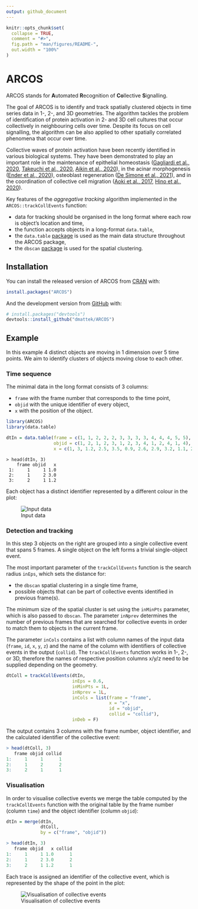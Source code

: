 ```yaml
---
output: github_document
---
```


<!-- README.md is generated from README.Rmd. Please edit that file -->

```r
knitr::opts_chunk$set(
  collapse = TRUE,
  comment = "#>",
  fig.path = "man/figures/README-",
  out.width = "100%"
)
```

# ARCOS

<!-- badges: start -->
<!-- badges: end -->

ARCOS stands for **A**utomated **R**ecognition of **Co**llective **S**ignalling. 

The goal of ARCOS is to identify and track spatially clustered objects in time series data in 1-, 2-, and 3D geometries. The algorithm tackles the problem of identification of protein activation in 2- and 3D cell cultures that occur collectively in neighbouring cells over time. Despite its focus on cell signalling, the algorithm can be also applied to other spatially correlated phenomena that occur over time.

Collective waves of protein activation have been recently identified in various biological systems. They have been demonstrated to play an important role in the maintenance of epithelial homeostasis ([Gagliardi et al., 2020](https://doi.org/10.1101/2020.06.11.145573), [Takeuchi et al., 2020](https://doi.org/10.1016/j.cub.2019.11.089), [Aikin et al., 2020](https://doi.org/10.7554/eLife.60541)), in the acinar morphogenesis ([Ender et al., 2020](https://doi.org/10.1101/2020.11.20.387167)), osteoblast regeneration ([De Simone et al., 2021](https://doi.org/10.1038/s41586-020-03085-8)), and in the coordination of collective cell migration ([Aoki et al., 2017](https://doi.org/10.1016/j.devcel.2017.10.016), [Hino et al., 2020](https://doi.org/10.1016/j.devcel.2020.05.011)).


Key features of the *aggregative tracking* algorithm implemented in the `ARCOS::trackCollEvents` function:

- data for tracking should be organised in the long format where each row is object's location and time,
- the function accepts objects in a long-format `data.table`,
- the `data.table` [package](https://cran.r-project.org/web/packages/data.table/) is used as the main data structure throughout the ARCOS package,
- the `dbscan` [package](https://cran.r-project.org/web/packages/dbscan/) is used for the spatial clustering.


## Installation

You can install the released version of ARCOS from [CRAN](https://CRAN.R-project.org) with:

``` r
install.packages("ARCOS")
```

And the development version from [GitHub](https://github.com/) with:

``` r
# install.packages("devtools")
devtools::install_github("dmattek/ARCOS")
```
## Example

In this example 4 distinct objects are moving in 1 dimension over 5 time points. We aim to identify clusters of objects moving close to each other.

### Time sequence

The minimal data in the long format consists of 3 columns:

- `frame` with the frame number that corresponds to the time point,
- `objid` with the unique identifier of every object,
- `x` with the position of the object.


``` r
library(ARCOS)
library(data.table)

dtIn = data.table(frame = c(1, 1, 2, 2, 2, 3, 3, 3, 3, 4, 4, 4, 5, 5),
                  objid = c(1, 2, 1, 2, 3, 1, 2, 3, 4, 1, 2, 4, 1, 4),
                  x = c(1, 3, 1.2, 2.5, 3.5, 0.9, 2.6, 2.9, 3.2, 1.1, 2.8, 3.1, 1, 3))
```

```
> head(dtIn, 3)
    frame objid   x
 1:     1     1 1.0
 2:     1     2 3.0
 3:     2     1 1.2
```

Each object has a distinct identifier represented by a different colour in the plot:

![Input data](man/figures/4obj-5tpts.png)

### Detection and tracking

In this step 3 objects on the right are grouped into a single collective event that spans 5 frames. A single object on the left forms a trivial single-object event. 

The most important parameter of the `trackCollEvents` function is the search radius `inEps`, which sets the distance for:

- the `dbscan` spatial clustering in a single time frame,
- possible objects that can be part of collective events identified in previous frame(s).

The minimum size of the spatial cluster is set using the `inMinPts` parameter, which is also passed to `dbscan`. The parameter `inNprev` determines the number of previous frames that are searched for collective events in order to match them to objects in the current frame.

The parameter `inCols` contains a list with column names of the input data (`frame`, `id`, `x`, `y`, `z`) and the name of the column with identifiers of collective events in the output (`collid`). The `trackCollEvents` function works in 1-, 2-, or 3D, therefore the names of respective position columns x/y/z need to be supplied depending on the geometry.

``` r
dtColl = trackCollEvents(dtIn,
                         inEps = 0.6,
                         inMinPts = 1L,
                         inNprev = 1L,
                         inCols = list(frame = "frame",
                                       x = "x",
                                       id = "objid",
                                       collid = "collid"),
                         inDeb = F)
```

The output contains 3 columns with the frame number, object identifier, and the calculated identifier of the collective event:

``` r
> head(dtColl, 3)
   frame objid collid
1:     1     1      1
2:     1     2      2
3:     2     1      1
```

### Visualisation

In order to visualise collective events we merge the table computed by the `trackCollEvents` function with the original table by the frame number (column `time`) and the object identifier (column `objid`):


``` r
dtIn = merge(dtIn, 
             dtColl, 
             by = c("frame", "objid"))
```

``` r
> head(dtIn, 3)
   frame objid   x collid
1:     1     1 1.0      1
2:     1     2 3.0      2
3:     2     1 1.2      1
```

Each trace is assigned an identifier of the collective event, which is represented by the shape of the point in the plot:

![Visualisation of collective events](man/figures/4obj-5tpts-2coll.png)

